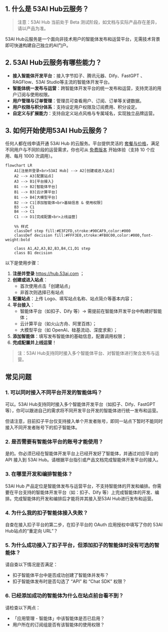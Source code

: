 ## 1. 什么是 53AI Hub云服务？

> 注意：53AI Hub 当前处于 Beta 测试阶段，如文档与实际产品存在差异，请以产品为准。

53AI Hub云服务是一个面向非技术用户的智能体发布和运营平台，无需技术背景即可快速构建自己独立的AI门户。

## 2. 53AI Hub云服务有哪些能力？

- **接入智能体开发平台**：接入字节扣子、腾讯元器、Dify、FastGPT 、RAGFlow、53AI Studio等主流的智能体开发平台。
- **智能体统一发布与运营**：跨智能体开发平台的统一发布和运营，支持灵活的用户订阅与使用权限。
- **用户管理与订单管理**：管理员可查看用户、订阅、订单等关键数据。
- **用户权限与积分体系**：支持设定用户权限及订阅费用、积分设定。
- **自定义与扩展能力**：支持自定义站点风格与专属域名，实现独立品牌运营。

## 3. 如何开始使用53AI Hub云服务？

任何人都在线申请开通 53AI Hub 的云服务。平台提供灵活的 [套餐与价格](https://hub.53ai.com/pricing)，满足不同用户与不同阶段的运营需求，你也可从 [免费版本](http://hub.53ai.com) 开始体验（支持 10 个应用、每月 1000 次调用）。

```mermaid
flowchart LR
    A1[注册并登录<br>53AI Hub] --> A2[创建或进入站点]
    A2 --> A3[配置站点]
    A3 --> B1{平台接入}
    B1 --> B2[智能体平台]
    B1 --> B3[云计算平台]
    B1 --> B4[大模型平台]
    B2 --> C1[添加智能体<br>基础信息 & 使用权限]
    B3 --> C1
    B4 --> C1
    C1 --> D1[完成配置<br>上线运营]

    %% 样式
    classDef step fill:#E3F2FD,stroke:#90CAF9,color:#000
    classDef decision fill:#FFF3E0,stroke:#FB8C00,color:#000,font-weight:bold

    class A1,A2,A3,B2,B3,B4,C1,D1 step
    class B1 decision
```

以下是使用步骤：

1. **注册并登录** https://hub.53ai.com ；
2. **创建或进入站点**：
   - 首次使用点击「创建站点」
   - 非首次则选择已有站点
3. **配置站点**：上传 Logo、填写站点名称、站点简介等基本内容；
4. **平台接入**：
   - 智能体平台（如扣子、Dify 等）→ 需提前在智能体开发平台中构建好智能体；
   - 云计算平台（如火山方舟、阿里百炼）；
   - 大模型平台（如 OpenAI、硅基流动、深度求索）；
5. **添加智能体**：填写发布智能体的基础信息，配置调用权限；
6. **完成配置并上线运营**！

> 注：53AI Hub支持同时接入多个智能体平台、对智能体进行聚合发布与运营。

## 常见问题

### 1. 可以同时接入不同平台开发的智能体吗？

可以。53AI Hub支持同时接入多个智能体开发平台（如扣子、Dify、FastGPT 等），你可以跟进自己的需求将不同开发平台开发的智能体进行统一发布和运营。

但请注意，目前扣子平台仅支持接入单个开发者账号，即同一站点下暂时不能同时接入不同开发者账号下的扣子智能体。

### 2. 是否需要有智能体平台的账号才能使用？

是的。你必须已经在智能体开发平台上已经开发好了智能体，并通过对应平台的 API 接入到 53AI Hub。请根据平台指引或产品文档完成智能体开发平台的接入。

### 3. 在哪里开发和编排智能体？

53AI Hub 产品定位是智能体发布与运营平台，不支持智能体的开发和编排。你需要在平台支持的智能体开发平台（如：扣子、Dify 等）上完成智能体的开发、编排。完成智能体的开发和编排后才能将并其接入至53AI Hub进行发布和运营。

### 4. 为什么我的扣子智能体接入失败？

自查在接入扣子平台的第二步，在扣子平台的 OAuth 应用授权中填写了你的 53AI Hub站点的“重定向 URL”？

### 5. 为什么成功接入了扣子平台，但添加扣子的智能体时没有可选的智能体？

请自查以下情况是否满足：

- 扣子智能体平台中是否成功创建了智能体并发布？
- 扣子智能体发布时是否勾选了 “API” 和 “Chat SDK” 权限？

### 6. 已经添加成功的智能体为什么在站点前台看不到？

请检查以下两点：

- 「应用管理 - 智能体」中该智能体是否已启用？
- 用户所在的订阅组是否有该智能体的使用权限？
